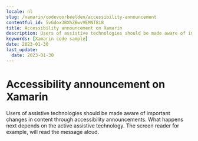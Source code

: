 ```yaml
---
locale: nl
slug: /xamarin/codevoorbeelden/accessibility-announcement
contentful_id: 5vGdox3BXhZBwvVEMNT8i8
title: Accessibility announcement on Xamarin
description: Users of assistive technologies should be made aware of important changes in content through accessibility announcements.
keywords: [Xamarin code sample]
date: 2023-01-30
last_update:
  date: 2023-01-30
---
```


# Accessibility announcement on Xamarin

Users of assistive technologies should be made aware of important changes in content through accessibility announcements. What happens next depends on the active assistive technology. The screen reader for example, will read the message aloud.

<CodeSample id="accessibility-announcement" locale="nl" platform="xamarin"/>
